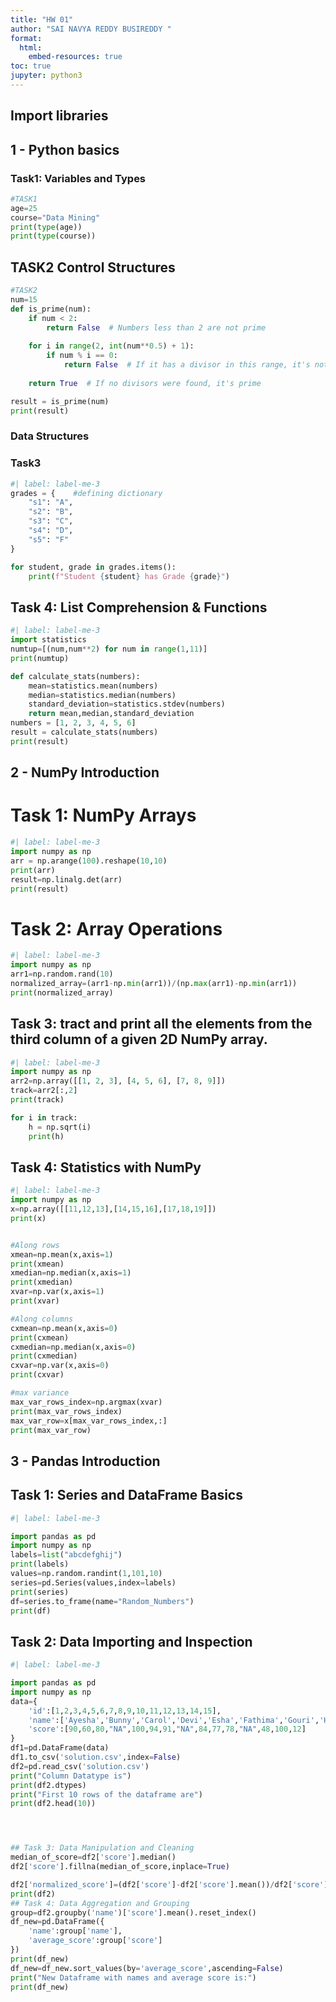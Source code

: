 ```yaml
---
title: "HW 01"
author: "SAI NAVYA REDDY BUSIREDDY "
format:
  html:
    embed-resources: true
toc: true
jupyter: python3
---
```


## Import libraries
## 1 - Python basics

### Task1: Variables and Types

```python
#TASK1
age=25
course="Data Mining"
print(type(age))
print(type(course)) 
```

## TASK2 Control Structures
```python
#TASK2
num=15
def is_prime(num):
    if num < 2:
        return False  # Numbers less than 2 are not prime
    
    for i in range(2, int(num**0.5) + 1):
        if num % i == 0:
            return False  # If it has a divisor in this range, it's not prime
    
    return True  # If no divisors were found, it's prime

result = is_prime(num)
print(result)
```

### Data Structures
### Task3
```python
#| label: label-me-3
grades = {    #defining dictionary
    "s1": "A",
    "s2": "B",
    "s3": "C",
    "s4": "D",
    "s5": "F"
}

for student, grade in grades.items():
    print(f"Student {student} has Grade {grade}")

```

## Task 4: List Comprehension & Functions
```python
#| label: label-me-3
import statistics
numtup=[(num,num**2) for num in range(1,11)]
print(numtup)

def calculate_stats(numbers):
	mean=statistics.mean(numbers)
	median=statistics.median(numbers)
	standard_deviation=statistics.stdev(numbers)
	return mean,median,standard_deviation
numbers = [1, 2, 3, 4, 5, 6]
result = calculate_stats(numbers)
print(result)
```


## 2 - NumPy Introduction
# Task 1: NumPy Arrays
```python
#| label: label-me-3
import numpy as np
arr = np.arange(100).reshape(10,10)
print(arr)
result=np.linalg.det(arr)
print(result)
```

# Task 2: Array  Operations
```python
#| label: label-me-3
import numpy as np
arr1=np.random.rand(10)
normalized_array=(arr1-np.min(arr1))/(np.max(arr1)-np.min(arr1))
print(normalized_array)
```
## Task 3: tract and print all the elements from the third column of a given 2D NumPy array.
```python
#| label: label-me-3
import numpy as np
arr2=np.array([[1, 2, 3], [4, 5, 6], [7, 8, 9]])
track=arr2[:,2]
print(track)

for i in track:
    h = np.sqrt(i)
    print(h)

```
## Task 4: Statistics with NumPy
```python
#| label: label-me-3
import numpy as np
x=np.array([[11,12,13],[14,15,16],[17,18,19]])
print(x)


#Along rows
xmean=np.mean(x,axis=1)
print(xmean)
xmedian=np.median(x,axis=1)
print(xmedian)
xvar=np.var(x,axis=1)
print(xvar)

#Along columns
cxmean=np.mean(x,axis=0)
print(cxmean)
cxmedian=np.median(x,axis=0)
print(cxmedian)
cxvar=np.var(x,axis=0)
print(cxvar)

#max variance
max_var_rows_index=np.argmax(xvar)
print(max_var_rows_index)
max_var_row=x[max_var_rows_index,:]
print(max_var_row)


```
## 3 - Pandas Introduction
## Task 1: Series and DataFrame Basics
```python
#| label: label-me-3

import pandas as pd
import numpy as np
labels=list("abcdefghij")
print(labels)
values=np.random.randint(1,101,10)
series=pd.Series(values,index=labels)
print(series)
df=series.to_frame(name="Random_Numbers")
print(df)


```
## Task 2: Data Importing and Inspection
```python
#| label: label-me-3

import pandas as pd
import numpy as np
data={
    'id':[1,2,3,4,5,6,7,8,9,10,11,12,13,14,15],
    'name':['Ayesha','Bunny','Carol','Devi','Esha','Fathima','Gouri','Hima','Ima','James','Kavya','Lisa','Meena','Navi','Om'],
    'score':[90,60,80,"NA",100,94,91,"NA",84,77,78,"NA",48,100,12]
}
df1=pd.DataFrame(data)
df1.to_csv('solution.csv',index=False)
df2=pd.read_csv('solution.csv')
print("Column Datatype is")
print(df2.dtypes)
print("First 10 rows of the dataframe are")
print(df2.head(10))




## Task 3: Data Manipulation and Cleaning
median_of_score=df2['score'].median()
df2['score'].fillna(median_of_score,inplace=True)

df2['normalized_score']=(df2['score']-df2['score'].mean())/df2['score'].std()
print(df2)
## Task 4: Data Aggregation and Grouping
group=df2.groupby('name')['score'].mean().reset_index()
df_new=pd.DataFrame({
    'name':group['name'],
    'average_score':group['score']
})
print(df_new)
df_new=df_new.sort_values(by='average_score',ascending=False)
print("New Dataframe with names and average score is:")
print(df_new)


```